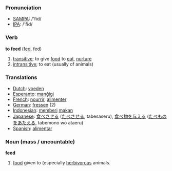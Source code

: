 === Pronunciation ===
*[[w:SAMPA|SAMPA]]: /'fid/
*[[w:IPA|IPA]]: /'fid/

=== Verb ===

'''to feed''' ([[fed]], fed)

# [[transitive]]; to give [[food]] to [[eat]], [[nurture]]
# [[intransitive]]; to eat (usually of animals)

=== Translations ===
*[[Dutch]]: [[voeden]]
*[[Esperanto]]: [[manĝigi]]
*[[French]]: [[nourrir]], [[alimenter]]
*[[German]]: [[fressen]] (2)
*[[Indonesian]]: [[beri|memberi]] [[makan]]
*[[Japanese]]: [[食べさせる]] ([[たべさせる]], tabesaseru), [[食べ物]]を[[与える]] ([[たべもの]]を[[あたえる]], tabemono wo ataeru)
*[[Spanish]]: [[alimentar]]

=== Noun (mass / uncountable) ===

'''feed'''

# [[food]] given to (especially [[herbivorous]] animals.
